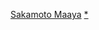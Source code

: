 {{Navbox Musical artist
| name   = 坂本真綾
| title  = [[坂本真綾]]
| titlestyle = background:#ece093
| cat    = 
| background = solo_singer
| group1 = 單曲
|  list1 = {{Lang|ja|[[不需要約定|約束はいらない]]}} - [[Gift (坂本真綾單曲)|Gift]] - {{Lang|ja|[[奇蹟之海|奇跡の海]]}} - {{Lang|ja|[[跑 (坂本真綾單曲)|走る]]}} - {{Lang|ja|[[白金 (坂本真綾)|プラチナ]]}} - [[指輪]] - {{Lang|ja|[[尾巴之歌|しっぽのうた]]}} - {{Lang|ja|[[豆柴小犬|マメシバ]]}} - {{Lang|ja|[[Hemisphere|ヘミソフィア]]}} - [[Gravity (坂本真綾單曲)|gravity]] - [[tune the rainbow]] - {{Lang|ja|[[LOOP|ループ]]}} - {{Lang|ja|[[等待順風的飛機/Spica|風待ちジェット/スピカ]]}} - {{Lang|ja|[[最後的果實|さいごの果実]]}} - [[Triangler|トライアングラー]] - {{Lang|ja|[[下雨|雨が降る]]}} - {{Lang|ja|[[Magic Number|マジックナンバー]]}} - {{Lang|ja|[[DOWN TOWN/若是被溫柔擁抱|DOWN TOWN/やさしさに包まれたなら]]}} - [[BUDDY (坂本真綾單曲)|BUDDY]] - {{Lang|ja|[[おかえりなさい]]}} - {{Lang|ja|[[モアザンワーズ]]}} - {{lang|ja|[[はじまりの海]]}} - [[SAVED./Be mine!]] - {{lang|ja|[[レプリカ]]}} - [[關於幸福我知道的5個方法/色彩]]
| group2 = 音樂專輯
|  list2 = {{Navbox subgroup
| groupstyle = background:#eee;
| group1 = 原創專輯
|  list1 = {{Lang|ja|[[Grapefruit|グレープフルーツ]]}} - [[DIVE]] - [[Lucy]] - {{Lang|ja|[[少年Alice|少年アリス]]}} - [[夕凪LOOP]] - {{Lang|ja|[[讀風|かぜよみ]]}} - [[You can't catch me]] - {{lang|ja|[[シンガーソングライター]]}} - FOLLOW ME UP
| group2 = 迷你專輯
|  list2 = [[easy listening|イージーリスニング]] - [[30minutes night flight]] - [[Driving in the silence]]
| group3 = 單曲精選/精選輯
|  list3 = {{Lang|ja|シングルコレクション+（[[Single Collection + Hotchpotch|ハチポチ]]}} - {{Lang|ja|[[Single Collection + Nikopachi|ニコパチ]]}} - {{Lang|ja|[[Single Collection + Mitsubachi|ミツバチ]]}}） - [[everywhere]]}}
| group3 = 影像作品
|  list3 = [[03†]] - [[坂本真綾 LIVE TOUR 2009 "WE ARE KAZEYOMI!"|LIVE TOUR 2009 "WE ARE KAZEYOMI!"]] - [[坂本真綾 15周年記念演唱會 "Gift" at 日本武道館|15周年記念演唱會 "Gift" at 日本武道館]] - [[Maaya Sakamoto Live 2011 in the silence|Maaya Sakamoto Live 2011 in the silence]] - [[MAAYA BEST CLIPS|MAAYA BEST CLIPS]]
| group4 = 廣播節目
|  list4 = I.D. night flight - {{Lang|ja|[[:ja:坂本真綾 地図と手紙と恋のうた|坂本真綾 地図と手紙と恋のうた]]}} - {{Lang|ja|ビタミンM}}
| group5 = 相關條目
|  list5 = [[鈴村健一]] &#124; 配音角色（[[露娜瑪麗亞·霍克]] &#124; [[佩咪·艾米達拉]]）
}}<noinclude>
[[Category:日本配音員模板|Sakamoto Maaya]]
[[Category:坂本真綾|*]]
</noinclude>